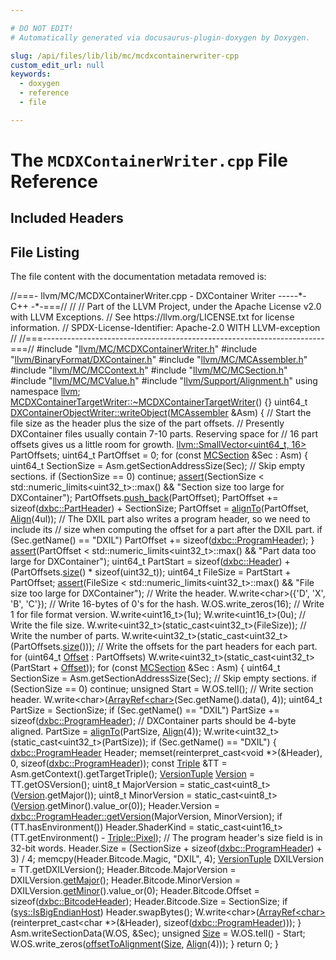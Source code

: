 ```yaml
---

# DO NOT EDIT!
# Automatically generated via docusaurus-plugin-doxygen by Doxygen.

slug: /api/files/lib/lib/mc/mcdxcontainerwriter-cpp
custom_edit_url: null
keywords:
  - doxygen
  - reference
  - file

---
```





# The `MCDXContainerWriter.cpp` File Reference

<DoxygenPage pluginConfig={pluginConfig}>



## Included Headers

<IncludesList>
<IncludesListItem
  filePath="llvm/MC/MCDXContainerWriter.h"
  permalink="/docs/api/files/include/include/llvm/include/llvm/mc/mcdxcontainerwriter-h"
  isLocal="true" />
<IncludesListItem
  filePath="llvm/BinaryFormat/DXContainer.h"
  permalink="/docs/api/files/include/include/llvm/include/llvm/binaryformat/dxcontainer-h"
  isLocal="true" />
<IncludesListItem
  filePath="llvm/MC/MCAssembler.h"
  permalink="/docs/api/files/include/include/llvm/include/llvm/mc/mcassembler-h"
  isLocal="true" />
<IncludesListItem
  filePath="llvm/MC/MCContext.h"
  permalink="/docs/api/files/include/include/llvm/include/llvm/mc/mccontext-h"
  isLocal="true" />
<IncludesListItem
  filePath="llvm/MC/MCSection.h"
  permalink="/docs/api/files/include/include/llvm/include/llvm/mc/mcsection-h"
  isLocal="true" />
<IncludesListItem
  filePath="llvm/MC/MCValue.h"
  permalink="/docs/api/files/include/include/llvm/include/llvm/mc/mcvalue-h"
  isLocal="true" />
<IncludesListItem
  filePath="llvm/Support/Alignment.h"
  permalink="/docs/api/files/include/include/llvm/include/llvm/support/alignment-h"
  isLocal="true" />
</IncludesList>


## File Listing

The file content with the documentation metadata removed is:

<ProgramListing>

<Link id="l00001" /><CodeLine lineNumber="1"><Highlight kind="comment">//===- llvm/MC/MCDXContainerWriter.cpp - DXContainer Writer -----&#42;- C++ -&#42;-===//</Highlight><Highlight kind="normal"></Highlight></CodeLine>
<Link id="l00002" /><CodeLine lineNumber="2"><Highlight kind="normal"></Highlight><Highlight kind="comment">//</Highlight><Highlight kind="normal"></Highlight></CodeLine>
<Link id="l00003" /><CodeLine lineNumber="3"><Highlight kind="normal"></Highlight><Highlight kind="comment">// Part of the LLVM Project, under the Apache License v2.0 with LLVM Exceptions.</Highlight><Highlight kind="normal"></Highlight></CodeLine>
<Link id="l00004" /><CodeLine lineNumber="4"><Highlight kind="normal"></Highlight><Highlight kind="comment">// See https://llvm.org/LICENSE.txt for license information.</Highlight><Highlight kind="normal"></Highlight></CodeLine>
<Link id="l00005" /><CodeLine lineNumber="5"><Highlight kind="normal"></Highlight><Highlight kind="comment">// SPDX-License-Identifier: Apache-2.0 WITH LLVM-exception</Highlight><Highlight kind="normal"></Highlight></CodeLine>
<Link id="l00006" /><CodeLine lineNumber="6"><Highlight kind="normal"></Highlight><Highlight kind="comment">//</Highlight><Highlight kind="normal"></Highlight></CodeLine>
<Link id="l00007" /><CodeLine lineNumber="7"><Highlight kind="normal"></Highlight><Highlight kind="comment">//===----------------------------------------------------------------------===//</Highlight><Highlight kind="normal"></Highlight></CodeLine>
<Link id="l00008" /><CodeLine lineNumber="8"><Highlight kind="normal"></Highlight></CodeLine>
<Link id="l00009" /><CodeLine lineNumber="9"><Highlight kind="normal"></Highlight><Highlight kind="preprocessor">#include &quot;<a href="/docs/api/files/include/include/llvm/include/llvm/mc/mcdxcontainerwriter-h">llvm/MC/MCDXContainerWriter.h</a>&quot;</Highlight><Highlight kind="normal"></Highlight></CodeLine>
<Link id="l00010" /><CodeLine lineNumber="10"><Highlight kind="normal"></Highlight><Highlight kind="preprocessor">#include &quot;<a href="/docs/api/files/include/include/llvm/include/llvm/binaryformat/dxcontainer-h">llvm/BinaryFormat/DXContainer.h</a>&quot;</Highlight><Highlight kind="normal"></Highlight></CodeLine>
<Link id="l00011" /><CodeLine lineNumber="11"><Highlight kind="normal"></Highlight><Highlight kind="preprocessor">#include &quot;<a href="/docs/api/files/include/include/llvm/include/llvm/mc/mcassembler-h">llvm/MC/MCAssembler.h</a>&quot;</Highlight><Highlight kind="normal"></Highlight></CodeLine>
<Link id="l00012" /><CodeLine lineNumber="12"><Highlight kind="normal"></Highlight><Highlight kind="preprocessor">#include &quot;<a href="/docs/api/files/include/include/llvm/include/llvm/mc/mccontext-h">llvm/MC/MCContext.h</a>&quot;</Highlight><Highlight kind="normal"></Highlight></CodeLine>
<Link id="l00013" /><CodeLine lineNumber="13"><Highlight kind="normal"></Highlight><Highlight kind="preprocessor">#include &quot;<a href="/docs/api/files/include/include/llvm/include/llvm/mc/mcsection-h">llvm/MC/MCSection.h</a>&quot;</Highlight><Highlight kind="normal"></Highlight></CodeLine>
<Link id="l00014" /><CodeLine lineNumber="14"><Highlight kind="normal"></Highlight><Highlight kind="preprocessor">#include &quot;<a href="/docs/api/files/include/include/llvm/include/llvm/mc/mcvalue-h">llvm/MC/MCValue.h</a>&quot;</Highlight><Highlight kind="normal"></Highlight></CodeLine>
<Link id="l00015" /><CodeLine lineNumber="15"><Highlight kind="normal"></Highlight><Highlight kind="preprocessor">#include &quot;<a href="/docs/api/files/include/include/llvm/include/llvm/support/alignment-h">llvm/Support/Alignment.h</a>&quot;</Highlight><Highlight kind="normal"></Highlight></CodeLine>
<Link id="l00016" /><CodeLine lineNumber="16"><Highlight kind="normal"></Highlight></CodeLine>
<Link id="l00017" /><CodeLine lineNumber="17"><Highlight kind="normal"></Highlight><Highlight kind="keyword">using namespace </Highlight><Highlight kind="normal"><a href="/docs/api/namespaces/llvm">llvm</a>;</Highlight></CodeLine>
<Link id="l00018" /><CodeLine lineNumber="18"><Highlight kind="normal"></Highlight></CodeLine>
<Link id="l00019" /><CodeLine lineNumber="19" lineLink="/docs/api/classes/llvm/mcdxcontainertargetwriter/#a2b75c69df7c51b7407369551829558e8"><Highlight kind="normal"><a href="/docs/api/classes/llvm/mcdxcontainertargetwriter/#a2b75c69df7c51b7407369551829558e8">MCDXContainerTargetWriter::~MCDXContainerTargetWriter</a>() &#123;&#125;</Highlight></CodeLine>
<Link id="l00020" /><CodeLine lineNumber="20"><Highlight kind="normal"></Highlight></CodeLine>
<Link id="l00021" /><CodeLine lineNumber="21" lineLink="/docs/api/classes/llvm/dxcontainerobjectwriter/#aab937b67cb92336a4c82aeae0b8ccbf5"><Highlight kind="normal">uint64&#95;t <a href="/docs/api/classes/llvm/dxcontainerobjectwriter/#aab937b67cb92336a4c82aeae0b8ccbf5">DXContainerObjectWriter::writeObject</a>(<a href="/docs/api/classes/llvm/mcassembler">MCAssembler</a> &amp;Asm) &#123;</Highlight></CodeLine>
<Link id="l00022" /><CodeLine lineNumber="22"><Highlight kind="normal">  </Highlight><Highlight kind="comment">// Start the file size as the header plus the size of the part offsets.</Highlight><Highlight kind="normal"></Highlight></CodeLine>
<Link id="l00023" /><CodeLine lineNumber="23"><Highlight kind="normal">  </Highlight><Highlight kind="comment">// Presently DXContainer files usually contain 7-10 parts. Reserving space for</Highlight><Highlight kind="normal"></Highlight></CodeLine>
<Link id="l00024" /><CodeLine lineNumber="24"><Highlight kind="normal">  </Highlight><Highlight kind="comment">// 16 part offsets gives us a little room for growth.</Highlight><Highlight kind="normal"></Highlight></CodeLine>
<Link id="l00025" /><CodeLine lineNumber="25"><Highlight kind="normal">  <a href="/docs/api/classes/llvm/smallvector">llvm::SmallVector&lt;uint64&#95;t, 16&gt;</a> PartOffsets;</Highlight></CodeLine>
<Link id="l00026" /><CodeLine lineNumber="26"><Highlight kind="normal">  uint64&#95;t PartOffset = 0;</Highlight></CodeLine>
<Link id="l00027" /><CodeLine lineNumber="27"><Highlight kind="normal">  </Highlight><Highlight kind="keywordflow">for</Highlight><Highlight kind="normal"> (</Highlight><Highlight kind="keyword">const</Highlight><Highlight kind="normal"> <a href="/docs/api/classes/llvm/mcsection">MCSection</a> &amp;Sec : Asm) &#123;</Highlight></CodeLine>
<Link id="l00028" /><CodeLine lineNumber="28"><Highlight kind="normal">    uint64&#95;t SectionSize = Asm.getSectionAddressSize(Sec);</Highlight></CodeLine>
<Link id="l00029" /><CodeLine lineNumber="29"><Highlight kind="normal">    </Highlight><Highlight kind="comment">// Skip empty sections.</Highlight><Highlight kind="normal"></Highlight></CodeLine>
<Link id="l00030" /><CodeLine lineNumber="30"><Highlight kind="normal">    </Highlight><Highlight kind="keywordflow">if</Highlight><Highlight kind="normal"> (SectionSize == 0)</Highlight></CodeLine>
<Link id="l00031" /><CodeLine lineNumber="31"><Highlight kind="normal">      </Highlight><Highlight kind="keywordflow">continue</Highlight><Highlight kind="normal">;</Highlight></CodeLine>
<Link id="l00032" /><CodeLine lineNumber="32"><Highlight kind="normal"></Highlight></CodeLine>
<Link id="l00033" /><CodeLine lineNumber="33"><Highlight kind="normal">    <a href="/docs/api/files/lib/lib/target/lib/target/amdgpu/silowercontrolflow-cpp/#a4868c5d81c5ccc98c47aeab6244346a0">assert</a>(SectionSize &lt; std::numeric&#95;limits&lt;uint32&#95;t&gt;::max() &amp;&amp;</Highlight></CodeLine>
<Link id="l00034" /><CodeLine lineNumber="34"><Highlight kind="normal">           </Highlight><Highlight kind="stringliteral">&quot;Section size too large for DXContainer&quot;</Highlight><Highlight kind="normal">);</Highlight></CodeLine>
<Link id="l00035" /><CodeLine lineNumber="35"><Highlight kind="normal"></Highlight></CodeLine>
<Link id="l00036" /><CodeLine lineNumber="36"><Highlight kind="normal">    PartOffsets.<a href="/docs/api/classes/llvm/smallvectortemplatebase/#af42bfbc067df27c19ee2fc859df58799">push&#95;back</a>(PartOffset);</Highlight></CodeLine>
<Link id="l00037" /><CodeLine lineNumber="37"><Highlight kind="normal">    PartOffset += </Highlight><Highlight kind="keyword">sizeof</Highlight><Highlight kind="normal">(<a href="/docs/api/structs/llvm/dxbc/partheader">dxbc::PartHeader</a>) + SectionSize;</Highlight></CodeLine>
<Link id="l00038" /><CodeLine lineNumber="38"><Highlight kind="normal">    PartOffset = <a href="/docs/api/namespaces/llvm/#ab102f0f12dd38aeea5906b1d80c792ff">alignTo</a>(PartOffset, <a href="/docs/api/structs/llvm/align">Align</a>(4ul));</Highlight></CodeLine>
<Link id="l00039" /><CodeLine lineNumber="39"><Highlight kind="normal">    </Highlight><Highlight kind="comment">// The DXIL part also writes a program header, so we need to include its</Highlight><Highlight kind="normal"></Highlight></CodeLine>
<Link id="l00040" /><CodeLine lineNumber="40"><Highlight kind="normal">    </Highlight><Highlight kind="comment">// size when computing the offset for a part after the DXIL part.</Highlight><Highlight kind="normal"></Highlight></CodeLine>
<Link id="l00041" /><CodeLine lineNumber="41"><Highlight kind="normal">    </Highlight><Highlight kind="keywordflow">if</Highlight><Highlight kind="normal"> (Sec.getName() == </Highlight><Highlight kind="stringliteral">&quot;DXIL&quot;</Highlight><Highlight kind="normal">)</Highlight></CodeLine>
<Link id="l00042" /><CodeLine lineNumber="42"><Highlight kind="normal">      PartOffset += </Highlight><Highlight kind="keyword">sizeof</Highlight><Highlight kind="normal">(<a href="/docs/api/structs/llvm/dxbc/programheader">dxbc::ProgramHeader</a>);</Highlight></CodeLine>
<Link id="l00043" /><CodeLine lineNumber="43"><Highlight kind="normal">  &#125;</Highlight></CodeLine>
<Link id="l00044" /><CodeLine lineNumber="44"><Highlight kind="normal">  <a href="/docs/api/files/lib/lib/target/lib/target/amdgpu/silowercontrolflow-cpp/#a4868c5d81c5ccc98c47aeab6244346a0">assert</a>(PartOffset &lt; std::numeric&#95;limits&lt;uint32&#95;t&gt;::max() &amp;&amp;</Highlight></CodeLine>
<Link id="l00045" /><CodeLine lineNumber="45"><Highlight kind="normal">         </Highlight><Highlight kind="stringliteral">&quot;Part data too large for DXContainer&quot;</Highlight><Highlight kind="normal">);</Highlight></CodeLine>
<Link id="l00046" /><CodeLine lineNumber="46"><Highlight kind="normal"></Highlight></CodeLine>
<Link id="l00047" /><CodeLine lineNumber="47"><Highlight kind="normal">  uint64&#95;t PartStart =</Highlight></CodeLine>
<Link id="l00048" /><CodeLine lineNumber="48"><Highlight kind="normal">      </Highlight><Highlight kind="keyword">sizeof</Highlight><Highlight kind="normal">(<a href="/docs/api/structs/llvm/dxbc/header">dxbc::Header</a>) + (PartOffsets.<a href="/docs/api/classes/llvm/smallvectortemplatecommon/#a1c479a8c434377c2b8cb056bdfdfc201">size</a>() &#42; </Highlight><Highlight kind="keyword">sizeof</Highlight><Highlight kind="normal">(uint32&#95;t));</Highlight></CodeLine>
<Link id="l00049" /><CodeLine lineNumber="49"><Highlight kind="normal">  uint64&#95;t FileSize = PartStart + PartOffset;</Highlight></CodeLine>
<Link id="l00050" /><CodeLine lineNumber="50"><Highlight kind="normal">  <a href="/docs/api/files/lib/lib/target/lib/target/amdgpu/silowercontrolflow-cpp/#a4868c5d81c5ccc98c47aeab6244346a0">assert</a>(FileSize &lt; std::numeric&#95;limits&lt;uint32&#95;t&gt;::max() &amp;&amp;</Highlight></CodeLine>
<Link id="l00051" /><CodeLine lineNumber="51"><Highlight kind="normal">         </Highlight><Highlight kind="stringliteral">&quot;File size too large for DXContainer&quot;</Highlight><Highlight kind="normal">);</Highlight></CodeLine>
<Link id="l00052" /><CodeLine lineNumber="52"><Highlight kind="normal"></Highlight></CodeLine>
<Link id="l00053" /><CodeLine lineNumber="53"><Highlight kind="normal">  </Highlight><Highlight kind="comment">// Write the header.</Highlight><Highlight kind="normal"></Highlight></CodeLine>
<Link id="l00054" /><CodeLine lineNumber="54"><Highlight kind="normal">  W.write&lt;</Highlight><Highlight kind="keywordtype">char</Highlight><Highlight kind="normal">&gt;(&#123;</Highlight><Highlight kind="charliteral">&#39;D&#39;</Highlight><Highlight kind="normal">, </Highlight><Highlight kind="charliteral">&#39;X&#39;</Highlight><Highlight kind="normal">, </Highlight><Highlight kind="charliteral">&#39;B&#39;</Highlight><Highlight kind="normal">, </Highlight><Highlight kind="charliteral">&#39;C&#39;</Highlight><Highlight kind="normal">&#125;);</Highlight></CodeLine>
<Link id="l00055" /><CodeLine lineNumber="55"><Highlight kind="normal">  </Highlight><Highlight kind="comment">// Write 16-bytes of 0&#39;s for the hash.</Highlight><Highlight kind="normal"></Highlight></CodeLine>
<Link id="l00056" /><CodeLine lineNumber="56"><Highlight kind="normal">  W.OS.write&#95;zeros(16);</Highlight></CodeLine>
<Link id="l00057" /><CodeLine lineNumber="57"><Highlight kind="normal">  </Highlight><Highlight kind="comment">// Write 1 for file format version.</Highlight><Highlight kind="normal"></Highlight></CodeLine>
<Link id="l00058" /><CodeLine lineNumber="58"><Highlight kind="normal">  W.write&lt;uint16&#95;t&gt;(1u);</Highlight></CodeLine>
<Link id="l00059" /><CodeLine lineNumber="59"><Highlight kind="normal">  W.write&lt;uint16&#95;t&gt;(0u);</Highlight></CodeLine>
<Link id="l00060" /><CodeLine lineNumber="60"><Highlight kind="normal">  </Highlight><Highlight kind="comment">// Write the file size.</Highlight><Highlight kind="normal"></Highlight></CodeLine>
<Link id="l00061" /><CodeLine lineNumber="61"><Highlight kind="normal">  W.write&lt;uint32&#95;t&gt;(</Highlight><Highlight kind="keyword">static&#95;cast&lt;</Highlight><Highlight kind="normal">uint32&#95;t</Highlight><Highlight kind="keyword">&gt;</Highlight><Highlight kind="normal">(FileSize));</Highlight></CodeLine>
<Link id="l00062" /><CodeLine lineNumber="62"><Highlight kind="normal">  </Highlight><Highlight kind="comment">// Write the number of parts.</Highlight><Highlight kind="normal"></Highlight></CodeLine>
<Link id="l00063" /><CodeLine lineNumber="63"><Highlight kind="normal">  W.write&lt;uint32&#95;t&gt;(</Highlight><Highlight kind="keyword">static&#95;cast&lt;</Highlight><Highlight kind="normal">uint32&#95;t</Highlight><Highlight kind="keyword">&gt;</Highlight><Highlight kind="normal">(PartOffsets.<a href="/docs/api/classes/llvm/smallvectortemplatecommon/#a1c479a8c434377c2b8cb056bdfdfc201">size</a>()));</Highlight></CodeLine>
<Link id="l00064" /><CodeLine lineNumber="64"><Highlight kind="normal">  </Highlight><Highlight kind="comment">// Write the offsets for the part headers for each part.</Highlight><Highlight kind="normal"></Highlight></CodeLine>
<Link id="l00065" /><CodeLine lineNumber="65"><Highlight kind="normal">  </Highlight><Highlight kind="keywordflow">for</Highlight><Highlight kind="normal"> (uint64&#95;t <a href="/docs/api/namespaces/llvm/#a05f5b9a11bdcc5feba62899f95dcf878a3134224cba2545bc57954d3b072aebb4">Offset</a> : PartOffsets)</Highlight></CodeLine>
<Link id="l00066" /><CodeLine lineNumber="66"><Highlight kind="normal">    W.write&lt;uint32&#95;t&gt;(</Highlight><Highlight kind="keyword">static&#95;cast&lt;</Highlight><Highlight kind="normal">uint32&#95;t</Highlight><Highlight kind="keyword">&gt;</Highlight><Highlight kind="normal">(PartStart + <a href="/docs/api/namespaces/llvm/#a05f5b9a11bdcc5feba62899f95dcf878a3134224cba2545bc57954d3b072aebb4">Offset</a>));</Highlight></CodeLine>
<Link id="l00067" /><CodeLine lineNumber="67"><Highlight kind="normal"></Highlight></CodeLine>
<Link id="l00068" /><CodeLine lineNumber="68"><Highlight kind="normal">  </Highlight><Highlight kind="keywordflow">for</Highlight><Highlight kind="normal"> (</Highlight><Highlight kind="keyword">const</Highlight><Highlight kind="normal"> <a href="/docs/api/classes/llvm/mcsection">MCSection</a> &amp;Sec : Asm) &#123;</Highlight></CodeLine>
<Link id="l00069" /><CodeLine lineNumber="69"><Highlight kind="normal">    uint64&#95;t SectionSize = Asm.getSectionAddressSize(Sec);</Highlight></CodeLine>
<Link id="l00070" /><CodeLine lineNumber="70"><Highlight kind="normal">    </Highlight><Highlight kind="comment">// Skip empty sections.</Highlight><Highlight kind="normal"></Highlight></CodeLine>
<Link id="l00071" /><CodeLine lineNumber="71"><Highlight kind="normal">    </Highlight><Highlight kind="keywordflow">if</Highlight><Highlight kind="normal"> (SectionSize == 0)</Highlight></CodeLine>
<Link id="l00072" /><CodeLine lineNumber="72"><Highlight kind="normal">      </Highlight><Highlight kind="keywordflow">continue</Highlight><Highlight kind="normal">;</Highlight></CodeLine>
<Link id="l00073" /><CodeLine lineNumber="73"><Highlight kind="normal"></Highlight></CodeLine>
<Link id="l00074" /><CodeLine lineNumber="74"><Highlight kind="normal">    </Highlight><Highlight kind="keywordtype">unsigned</Highlight><Highlight kind="normal"> Start = W.OS.tell();</Highlight></CodeLine>
<Link id="l00075" /><CodeLine lineNumber="75"><Highlight kind="normal">    </Highlight><Highlight kind="comment">// Write section header.</Highlight><Highlight kind="normal"></Highlight></CodeLine>
<Link id="l00076" /><CodeLine lineNumber="76"><Highlight kind="normal">    W.write&lt;</Highlight><Highlight kind="keywordtype">char</Highlight><Highlight kind="normal">&gt;(<a href="/docs/api/classes/llvm/arrayref">ArrayRef&lt;char&gt;</a>(Sec.getName().data(), 4));</Highlight></CodeLine>
<Link id="l00077" /><CodeLine lineNumber="77"><Highlight kind="normal"></Highlight></CodeLine>
<Link id="l00078" /><CodeLine lineNumber="78"><Highlight kind="normal">    uint64&#95;t PartSize = SectionSize;</Highlight></CodeLine>
<Link id="l00079" /><CodeLine lineNumber="79"><Highlight kind="normal"></Highlight></CodeLine>
<Link id="l00080" /><CodeLine lineNumber="80"><Highlight kind="normal">    </Highlight><Highlight kind="keywordflow">if</Highlight><Highlight kind="normal"> (Sec.getName() == </Highlight><Highlight kind="stringliteral">&quot;DXIL&quot;</Highlight><Highlight kind="normal">)</Highlight></CodeLine>
<Link id="l00081" /><CodeLine lineNumber="81"><Highlight kind="normal">      PartSize += </Highlight><Highlight kind="keyword">sizeof</Highlight><Highlight kind="normal">(<a href="/docs/api/structs/llvm/dxbc/programheader">dxbc::ProgramHeader</a>);</Highlight></CodeLine>
<Link id="l00082" /><CodeLine lineNumber="82"><Highlight kind="normal">    </Highlight><Highlight kind="comment">// DXContainer parts should be 4-byte aligned.</Highlight><Highlight kind="normal"></Highlight></CodeLine>
<Link id="l00083" /><CodeLine lineNumber="83"><Highlight kind="normal">    PartSize = <a href="/docs/api/namespaces/llvm/#ab102f0f12dd38aeea5906b1d80c792ff">alignTo</a>(PartSize, <a href="/docs/api/structs/llvm/align">Align</a>(4));</Highlight></CodeLine>
<Link id="l00084" /><CodeLine lineNumber="84"><Highlight kind="normal">    W.write&lt;uint32&#95;t&gt;(</Highlight><Highlight kind="keyword">static&#95;cast&lt;</Highlight><Highlight kind="normal">uint32&#95;t</Highlight><Highlight kind="keyword">&gt;</Highlight><Highlight kind="normal">(PartSize));</Highlight></CodeLine>
<Link id="l00085" /><CodeLine lineNumber="85"><Highlight kind="normal">    </Highlight><Highlight kind="keywordflow">if</Highlight><Highlight kind="normal"> (Sec.getName() == </Highlight><Highlight kind="stringliteral">&quot;DXIL&quot;</Highlight><Highlight kind="normal">) &#123;</Highlight></CodeLine>
<Link id="l00086" /><CodeLine lineNumber="86"><Highlight kind="normal">      <a href="/docs/api/structs/llvm/dxbc/programheader">dxbc::ProgramHeader</a> Header;</Highlight></CodeLine>
<Link id="l00087" /><CodeLine lineNumber="87"><Highlight kind="normal">      memset(</Highlight><Highlight kind="keyword">reinterpret&#95;cast&lt;</Highlight><Highlight kind="keywordtype">void</Highlight><Highlight kind="normal"> &#42;</Highlight><Highlight kind="keyword">&gt;</Highlight><Highlight kind="normal">(&amp;Header), 0, </Highlight><Highlight kind="keyword">sizeof</Highlight><Highlight kind="normal">(<a href="/docs/api/structs/llvm/dxbc/programheader">dxbc::ProgramHeader</a>));</Highlight></CodeLine>
<Link id="l00088" /><CodeLine lineNumber="88"><Highlight kind="normal"></Highlight></CodeLine>
<Link id="l00089" /><CodeLine lineNumber="89"><Highlight kind="normal">      </Highlight><Highlight kind="keyword">const</Highlight><Highlight kind="normal"> <a href="/docs/api/classes/llvm/triple">Triple</a> &amp;TT = Asm.getContext().getTargetTriple();</Highlight></CodeLine>
<Link id="l00090" /><CodeLine lineNumber="90"><Highlight kind="normal">      <a href="/docs/api/classes/llvm/versiontuple">VersionTuple</a> <a href="/docs/api/namespaces/llvm/#a689a023f54d38d41f6d952cac41ee538">Version</a> = TT.getOSVersion();</Highlight></CodeLine>
<Link id="l00091" /><CodeLine lineNumber="91"><Highlight kind="normal">      uint8&#95;t MajorVersion = </Highlight><Highlight kind="keyword">static&#95;cast&lt;</Highlight><Highlight kind="normal">uint8&#95;t</Highlight><Highlight kind="keyword">&gt;</Highlight><Highlight kind="normal">(<a href="/docs/api/namespaces/llvm/#a689a023f54d38d41f6d952cac41ee538">Version</a>.getMajor());</Highlight></CodeLine>
<Link id="l00092" /><CodeLine lineNumber="92"><Highlight kind="normal">      uint8&#95;t MinorVersion =</Highlight></CodeLine>
<Link id="l00093" /><CodeLine lineNumber="93"><Highlight kind="normal">          </Highlight><Highlight kind="keyword">static&#95;cast&lt;</Highlight><Highlight kind="normal">uint8&#95;t</Highlight><Highlight kind="keyword">&gt;</Highlight><Highlight kind="normal">(<a href="/docs/api/namespaces/llvm/#a689a023f54d38d41f6d952cac41ee538">Version</a>.getMinor().value&#95;or(0));</Highlight></CodeLine>
<Link id="l00094" /><CodeLine lineNumber="94"><Highlight kind="normal">      Header.Version =</Highlight></CodeLine>
<Link id="l00095" /><CodeLine lineNumber="95"><Highlight kind="normal">          <a href="/docs/api/structs/llvm/dxbc/programheader/#a5c00681754571356838664f33a11aded">dxbc::ProgramHeader::getVersion</a>(MajorVersion, MinorVersion);</Highlight></CodeLine>
<Link id="l00096" /><CodeLine lineNumber="96"><Highlight kind="normal">      </Highlight><Highlight kind="keywordflow">if</Highlight><Highlight kind="normal"> (TT.hasEnvironment())</Highlight></CodeLine>
<Link id="l00097" /><CodeLine lineNumber="97"><Highlight kind="normal">        Header.ShaderKind =</Highlight></CodeLine>
<Link id="l00098" /><CodeLine lineNumber="98"><Highlight kind="normal">            </Highlight><Highlight kind="keyword">static&#95;cast&lt;</Highlight><Highlight kind="normal">uint16&#95;t</Highlight><Highlight kind="keyword">&gt;</Highlight><Highlight kind="normal">(TT.getEnvironment() - <a href="/docs/api/classes/llvm/triple/#a1778f5c464f88710033f7e11e84a9324a4bd403d91c4535171833f92e0ce36137">Triple::Pixel</a>);</Highlight></CodeLine>
<Link id="l00099" /><CodeLine lineNumber="99"><Highlight kind="normal"></Highlight></CodeLine>
<Link id="l00100" /><CodeLine lineNumber="100"><Highlight kind="normal">      </Highlight><Highlight kind="comment">// The program header&#39;s size field is in 32-bit words.</Highlight><Highlight kind="normal"></Highlight></CodeLine>
<Link id="l00101" /><CodeLine lineNumber="101"><Highlight kind="normal">      Header.Size = (SectionSize + </Highlight><Highlight kind="keyword">sizeof</Highlight><Highlight kind="normal">(<a href="/docs/api/structs/llvm/dxbc/programheader">dxbc::ProgramHeader</a>) + 3) / 4;</Highlight></CodeLine>
<Link id="l00102" /><CodeLine lineNumber="102"><Highlight kind="normal">      memcpy(Header.Bitcode.Magic, </Highlight><Highlight kind="stringliteral">&quot;DXIL&quot;</Highlight><Highlight kind="normal">, 4);</Highlight></CodeLine>
<Link id="l00103" /><CodeLine lineNumber="103"><Highlight kind="normal">      <a href="/docs/api/classes/llvm/versiontuple">VersionTuple</a> DXILVersion = TT.getDXILVersion();</Highlight></CodeLine>
<Link id="l00104" /><CodeLine lineNumber="104"><Highlight kind="normal">      Header.Bitcode.MajorVersion = DXILVersion.<a href="/docs/api/classes/llvm/versiontuple/#a56a72b8793b8e0df7217c9b19a83320b">getMajor</a>();</Highlight></CodeLine>
<Link id="l00105" /><CodeLine lineNumber="105"><Highlight kind="normal">      Header.Bitcode.MinorVersion = DXILVersion.<a href="/docs/api/classes/llvm/versiontuple/#af16679f141c8a480a1e6dcc0b8bcf5de">getMinor</a>().value&#95;or(0);</Highlight></CodeLine>
<Link id="l00106" /><CodeLine lineNumber="106"><Highlight kind="normal">      Header.Bitcode.Offset = </Highlight><Highlight kind="keyword">sizeof</Highlight><Highlight kind="normal">(<a href="/docs/api/structs/llvm/dxbc/bitcodeheader">dxbc::BitcodeHeader</a>);</Highlight></CodeLine>
<Link id="l00107" /><CodeLine lineNumber="107"><Highlight kind="normal">      Header.Bitcode.Size = SectionSize;</Highlight></CodeLine>
<Link id="l00108" /><CodeLine lineNumber="108"><Highlight kind="normal">      </Highlight><Highlight kind="keywordflow">if</Highlight><Highlight kind="normal"> (<a href="/docs/api/namespaces/llvm/sys/#ab9f705441a3a825d4b8a93ca4476d4e7">sys::IsBigEndianHost</a>)</Highlight></CodeLine>
<Link id="l00109" /><CodeLine lineNumber="109"><Highlight kind="normal">        Header.swapBytes();</Highlight></CodeLine>
<Link id="l00110" /><CodeLine lineNumber="110"><Highlight kind="normal">      W.write&lt;</Highlight><Highlight kind="keywordtype">char</Highlight><Highlight kind="normal">&gt;(<a href="/docs/api/classes/llvm/arrayref">ArrayRef&lt;char&gt;</a>(</Highlight><Highlight kind="keyword">reinterpret&#95;cast&lt;</Highlight><Highlight kind="keywordtype">char</Highlight><Highlight kind="normal"> &#42;</Highlight><Highlight kind="keyword">&gt;</Highlight><Highlight kind="normal">(&amp;Header),</Highlight></CodeLine>
<Link id="l00111" /><CodeLine lineNumber="111"><Highlight kind="normal">                                   </Highlight><Highlight kind="keyword">sizeof</Highlight><Highlight kind="normal">(<a href="/docs/api/structs/llvm/dxbc/programheader">dxbc::ProgramHeader</a>)));</Highlight></CodeLine>
<Link id="l00112" /><CodeLine lineNumber="112"><Highlight kind="normal">    &#125;</Highlight></CodeLine>
<Link id="l00113" /><CodeLine lineNumber="113"><Highlight kind="normal">    Asm.writeSectionData(W.OS, &amp;Sec);</Highlight></CodeLine>
<Link id="l00114" /><CodeLine lineNumber="114"><Highlight kind="normal">    </Highlight><Highlight kind="keywordtype">unsigned</Highlight><Highlight kind="normal"> <a href="/docs/api/files/lib/lib/analysis/inlineorder-cpp/#a7ee6f0cb51c3b9056199e9a0001fe8c3a6f6cb72d544962fa333e2e34ce64f719">Size</a> = W.OS.tell() - Start;</Highlight></CodeLine>
<Link id="l00115" /><CodeLine lineNumber="115"><Highlight kind="normal">    W.OS.write&#95;zeros(<a href="/docs/api/namespaces/llvm/#a99cdcecbadc13087f087c61809bb44f1">offsetToAlignment</a>(<a href="/docs/api/files/lib/lib/analysis/inlineorder-cpp/#a7ee6f0cb51c3b9056199e9a0001fe8c3a6f6cb72d544962fa333e2e34ce64f719">Size</a>, <a href="/docs/api/structs/llvm/align">Align</a>(4)));</Highlight></CodeLine>
<Link id="l00116" /><CodeLine lineNumber="116"><Highlight kind="normal">  &#125;</Highlight></CodeLine>
<Link id="l00117" /><CodeLine lineNumber="117"><Highlight kind="normal">  </Highlight><Highlight kind="keywordflow">return</Highlight><Highlight kind="normal"> 0;</Highlight></CodeLine>
<Link id="l00118" /><CodeLine lineNumber="118"><Highlight kind="normal">&#125;</Highlight></CodeLine>

</ProgramListing>


</DoxygenPage>
